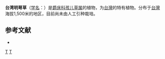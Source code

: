 {{Speciesbox 
| genus = Rungia
| species = taiwanensis
| authority =  [[山崎肯哉|Yamazaki]]
}}
'''台湾明萼草'''（[[学名|学名]]：{{lang|la|''Rungia taiwanensis''}}）是[[爵床科|爵床科]][[孩儿草属|孩儿草属]]的植物，为[[台灣|台灣]]的特有植物。分布于[[台灣|台灣]]海拔1,500米的地区，目前尚未由人工引种栽培。

== 参考文献 ==
<div class="references-small">
* {{cite web| url =http://www.bioinfo.cn/db05/KmzwSpecies.php?action=view&id=767| title =台湾明萼草| work =《中国高等植物数据库全库》| publisher =中国科学院微生物研究所| author =昆明植物研究所| accessdate =2009-02-21| deadurl =yes| archiveurl =https://web.archive.org/web/20160305022208/http://www.bioinfo.cn/db05/KmzwSpecies.php?action=view&id=767| archivedate =2016-03-05}}
</div>
{{Taxonbar|from=Q10914747}}

[[Category:孩儿草属|T]]
[[Category:臺灣特有植物|T]]


{{植物小作品}}